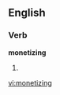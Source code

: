 
==English==

===Verb===
'''monetizing'''

# {{present participle of|[[monetize]]}}

[[vi:monetizing]]